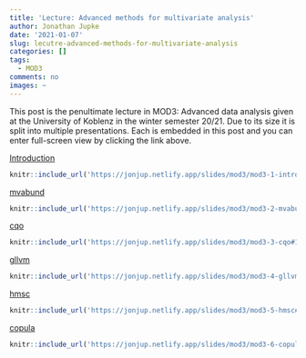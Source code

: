 ```yaml
---
title: 'Lecture: Advanced methods for multivariate analysis'
author: Jonathan Jupke
date: '2021-01-07'
slug: lecutre-advanced-methods-for-multivariate-analysis
categories: []
tags:
  - MOD3
comments: no
images: ~
---
```

This post is the penultimate lecture in MOD3: Advanced data analysis given at the University of Koblenz in the winter semester 20/21. 
Due to its size it is split into multiple presentations. 
Each is embedded in this post and you can enter full-screen view by clicking the link above.  

[Introduction](https://jonjup.netlify.app/slides/mod3/mod3-1-intro.html#1)  
```r
knitr::include_url('https://jonjup.netlify.app/slides/mod3/mod3-1-intro.html#1')
```
   
[mvabund](https://jonjup.netlify.app/slides/mod3/mod3-2-mvabund#1)  
```r
knitr::include_url('https://jonjup.netlify.app/slides/mod3/mod3-2-mvabund#1')
```

  
[cqo](https://jonjup.netlify.app/slides/mod3/mod3-3-cqo#1)  
```r
knitr::include_url('https://jonjup.netlify.app/slides/mod3/mod3-3-cqo#1')
```
  

[gllvm](https://jonjup.netlify.app/slides/mod3/mod3-4-gllvm#1)  
```r
knitr::include_url('https://jonjup.netlify.app/slides/mod3/mod3-4-gllvm#1')
```
  

[hmsc](https://jonjup.netlify.app/slides/mod3/mod3-5-hmsc#1)   
```r
knitr::include_url('https://jonjup.netlify.app/slides/mod3/mod3-5-hmsc#1')
```

  
[copula](https://jonjup.netlify.app/slides/mod3/mod3-6-copula#1)   
```r
knitr::include_url('https://jonjup.netlify.app/slides/mod3/mod3-6-copula#1')
```